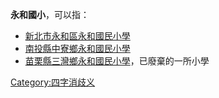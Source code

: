'''永和國小'''，可以指：
*[[新北市永和區永和國民小學|新北市永和區永和國民小學]]
*[[南投縣中寮鄉永和國民小學|南投縣中寮鄉永和國民小學]]
*[[苗栗縣三灣鄉永和國民小學|苗栗縣三灣鄉永和國民小學]]，已廢棄的一所小學
{{disambig}}
[[Category:四字消歧义|Category:四字消歧义]]